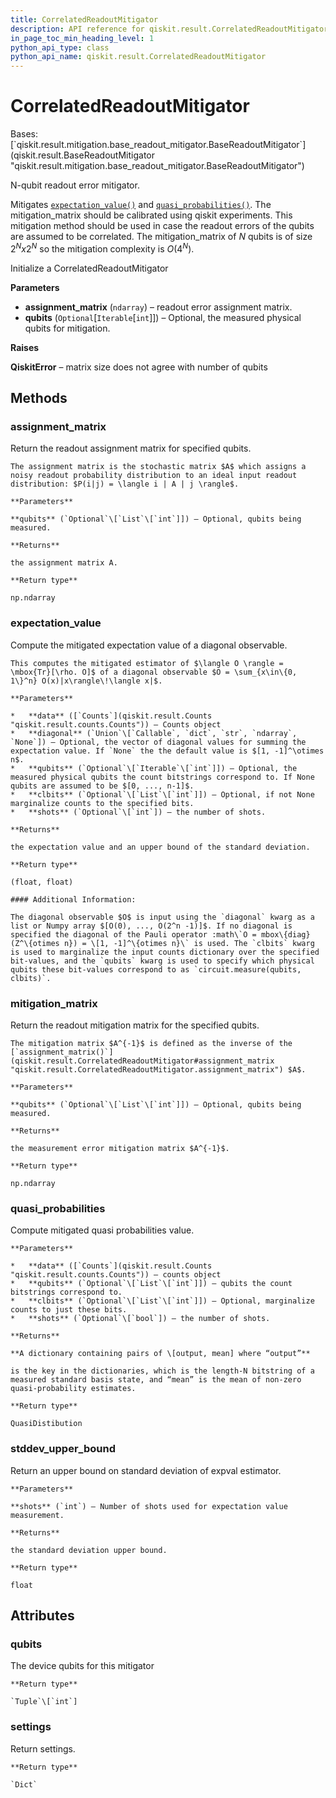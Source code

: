 ```yaml
---
title: CorrelatedReadoutMitigator
description: API reference for qiskit.result.CorrelatedReadoutMitigator
in_page_toc_min_heading_level: 1
python_api_type: class
python_api_name: qiskit.result.CorrelatedReadoutMitigator
---
```


# CorrelatedReadoutMitigator

<Class id="qiskit.result.CorrelatedReadoutMitigator" isDedicatedPage={true} github="https://github.com/qiskit/qiskit/tree/stable/0.21/qiskit/result/mitigation/correlated_readout_mitigator.py" signature="CorrelatedReadoutMitigator(assignment_matrix, qubits=None)">
  Bases: [`qiskit.result.mitigation.base_readout_mitigator.BaseReadoutMitigator`](qiskit.result.BaseReadoutMitigator "qiskit.result.mitigation.base_readout_mitigator.BaseReadoutMitigator")

  N-qubit readout error mitigator.

  Mitigates [`expectation_value()`](qiskit.result.CorrelatedReadoutMitigator#expectation_value "qiskit.result.CorrelatedReadoutMitigator.expectation_value") and [`quasi_probabilities()`](qiskit.result.CorrelatedReadoutMitigator#quasi_probabilities "qiskit.result.CorrelatedReadoutMitigator.quasi_probabilities"). The mitigation\_matrix should be calibrated using qiskit experiments. This mitigation method should be used in case the readout errors of the qubits are assumed to be correlated. The mitigation\_matrix of *N* qubits is of size $2^N x 2^N$ so the mitigation complexity is $O(4^N)$.

  Initialize a CorrelatedReadoutMitigator

  **Parameters**

  *   **assignment\_matrix** (`ndarray`) – readout error assignment matrix.
  *   **qubits** (`Optional`\[`Iterable`\[`int`]]) – Optional, the measured physical qubits for mitigation.

  **Raises**

  **QiskitError** – matrix size does not agree with number of qubits

  ## Methods

  ### assignment\_matrix

  <Function id="qiskit.result.CorrelatedReadoutMitigator.assignment_matrix" name="assignment_matrix" signature="CorrelatedReadoutMitigator.assignment_matrix(qubits=None)">
    Return the readout assignment matrix for specified qubits.

    The assignment matrix is the stochastic matrix $A$ which assigns a noisy readout probability distribution to an ideal input readout distribution: $P(i|j) = \langle i | A | j \rangle$.

    **Parameters**

    **qubits** (`Optional`\[`List`\[`int`]]) – Optional, qubits being measured.

    **Returns**

    the assignment matrix A.

    **Return type**

    np.ndarray
  </Function>

  ### expectation\_value

  <Function id="qiskit.result.CorrelatedReadoutMitigator.expectation_value" name="expectation_value" signature="CorrelatedReadoutMitigator.expectation_value(data, diagonal=None, qubits=None, clbits=None, shots=None)">
    Compute the mitigated expectation value of a diagonal observable.

    This computes the mitigated estimator of $\langle O \rangle = \mbox{Tr}[\rho. O]$ of a diagonal observable $O = \sum_{x\in\{0, 1\}^n} O(x)|x\rangle\!\langle x|$.

    **Parameters**

    *   **data** ([`Counts`](qiskit.result.Counts "qiskit.result.counts.Counts")) – Counts object
    *   **diagonal** (`Union`\[`Callable`, `dict`, `str`, `ndarray`, `None`]) – Optional, the vector of diagonal values for summing the expectation value. If `None` the the default value is $[1, -1]^\otimes n$.
    *   **qubits** (`Optional`\[`Iterable`\[`int`]]) – Optional, the measured physical qubits the count bitstrings correspond to. If None qubits are assumed to be $[0, ..., n-1]$.
    *   **clbits** (`Optional`\[`List`\[`int`]]) – Optional, if not None marginalize counts to the specified bits.
    *   **shots** (`Optional`\[`int`]) – the number of shots.

    **Returns**

    the expectation value and an upper bound of the standard deviation.

    **Return type**

    (float, float)

    #### Additional Information:

    The diagonal observable $O$ is input using the `diagonal` kwarg as a list or Numpy array $[O(0), ..., O(2^n -1)]$. If no diagonal is specified the diagonal of the Pauli operator :math\`O = mbox\{diag}(Z^\{otimes n}) = \[1, -1]^\{otimes n}\` is used. The `clbits` kwarg is used to marginalize the input counts dictionary over the specified bit-values, and the `qubits` kwarg is used to specify which physical qubits these bit-values correspond to as `circuit.measure(qubits, clbits)`.
  </Function>

  ### mitigation\_matrix

  <Function id="qiskit.result.CorrelatedReadoutMitigator.mitigation_matrix" name="mitigation_matrix" signature="CorrelatedReadoutMitigator.mitigation_matrix(qubits=None)">
    Return the readout mitigation matrix for the specified qubits.

    The mitigation matrix $A^{-1}$ is defined as the inverse of the [`assignment_matrix()`](qiskit.result.CorrelatedReadoutMitigator#assignment_matrix "qiskit.result.CorrelatedReadoutMitigator.assignment_matrix") $A$.

    **Parameters**

    **qubits** (`Optional`\[`List`\[`int`]]) – Optional, qubits being measured.

    **Returns**

    the measurement error mitigation matrix $A^{-1}$.

    **Return type**

    np.ndarray
  </Function>

  ### quasi\_probabilities

  <Function id="qiskit.result.CorrelatedReadoutMitigator.quasi_probabilities" name="quasi_probabilities" signature="CorrelatedReadoutMitigator.quasi_probabilities(data, qubits=None, clbits=None, shots=False)">
    Compute mitigated quasi probabilities value.

    **Parameters**

    *   **data** ([`Counts`](qiskit.result.Counts "qiskit.result.counts.Counts")) – counts object
    *   **qubits** (`Optional`\[`List`\[`int`]]) – qubits the count bitstrings correspond to.
    *   **clbits** (`Optional`\[`List`\[`int`]]) – Optional, marginalize counts to just these bits.
    *   **shots** (`Optional`\[`bool`]) – the number of shots.

    **Returns**

    **A dictionary containing pairs of \[output, mean] where “output”**

    is the key in the dictionaries, which is the length-N bitstring of a measured standard basis state, and “mean” is the mean of non-zero quasi-probability estimates.

    **Return type**

    QuasiDistibution
  </Function>

  ### stddev\_upper\_bound

  <Function id="qiskit.result.CorrelatedReadoutMitigator.stddev_upper_bound" name="stddev_upper_bound" signature="CorrelatedReadoutMitigator.stddev_upper_bound(shots)">
    Return an upper bound on standard deviation of expval estimator.

    **Parameters**

    **shots** (`int`) – Number of shots used for expectation value measurement.

    **Returns**

    the standard deviation upper bound.

    **Return type**

    float
  </Function>

  ## Attributes

  ### qubits

  <Attribute id="qiskit.result.CorrelatedReadoutMitigator.qubits" name="qubits">
    The device qubits for this mitigator

    **Return type**

    `Tuple`\[`int`]
  </Attribute>

  ### settings

  <Attribute id="qiskit.result.CorrelatedReadoutMitigator.settings" name="settings">
    Return settings.

    **Return type**

    `Dict`
  </Attribute>
</Class>

